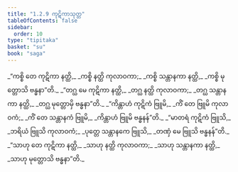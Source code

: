 ```yaml
---
title: "1.2.9 ကုဋိကာသုတ္တ"
tableOfContents: false
sidebar:
  order: 10
type: "tipitaka"
basket: "su"
book: "saga"
---
```



<DynamicBreadcrumb />

<Division number="19" book="saga">

<Paragraph number="60" type="verses" book="saga">
_“ကစ္စိ တေ ကုဋိကာ နတ္ထိ,_  
_ကစ္စိ နတ္ထိ ကုလာဝကာ;_  
_ကစ္စိ သန္တာနကာ နတ္ထိ,_  
_ကစ္စိ မုတ္တောသိ ဗန္ဓနာ”တိ._  

</Paragraph>

<Paragraph number="61" type="verses" book="saga">
_“တဂ္ဃ မေ ကုဋိကာ နတ္ထိ,_  
_တဂ္ဃ နတ္ထိ ကုလာဝကာ;_  
_တဂ္ဃ သန္တာနကာ နတ္ထိ,_  
_တဂ္ဃ မုတ္တောမှိ ဗန္ဓနာ”တိ._  

</Paragraph>

<Paragraph number="62" type="verses" book="saga">
_“ကိန္တာဟံ ကုဋိကံ ဗြူမိ,_  
_ကိံ တေ ဗြူမိ ကုလာဝကံ;_  
_ကိံ တေ သန္တာနကံ ဗြူမိ,_  
_ကိန္တာဟံ ဗြူမိ ဗန္ဓနန်”တိ._  

</Paragraph>

<Paragraph number="63" type="verses" book="saga">
_“မာတရံ ကုဋိကံ ဗြူသိ,_  
_ဘရိယံ ဗြူသိ ကုလာဝကံ;_  
_ပုတ္တေ သန္တာနကေ ဗြူသိ,_  
_တဏှံ မေ ဗြူသိ ဗန္ဓနန်”တိ._  

</Paragraph>

<Paragraph number="64" type="verses" book="saga">
_“သာဟု တေ ကုဋိကာ နတ္ထိ,_  
_သာဟု နတ္ထိ ကုလာဝကာ;_  
_သာဟု သန္တာနကာ နတ္ထိ,_  
_သာဟု မုတ္တောသိ ဗန္ဓနာ”တိ._
</Paragraph>
</Division>